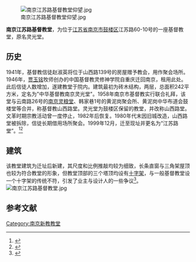 [[File:南京江苏路基督教堂仰望.jpg|thumb]]

'''南京江苏路基督教堂'''，为位于[[江苏省|江苏省]][[南京市|南京市]][[鼓楼区_(南京市)|鼓楼区]]江苏路60-10号的一座基督教堂，原名灵光堂。

== 历史 ==
1941年，基督教信徒赵淑英将位于山西路139号的房屋赠予教会，用作聚会场所。1946年，[[贾玉铭|贾玉铭]]牧师创办的中国基督教灵修神学院自重庆迁回南京，租用此处。此后信徒人数增加，遂建教堂于院内。建筑最初为砖木结构，两层，总面积242平方米，定名为"中华基督教南京灵光堂"。1958年南京市基督教实行联合礼拜，该堂与云南路26号的[[南京灵粮堂|南京灵粮堂]]、韩家巷1号的黄泥岗聚会所、黄泥岗中华布道会鼓楼堂等合并，称基督教山西路堂。灵光堂为鼓楼区保留的教堂，并改称山西路堂。文革时期宗教活动曾一度停止，1982年后恢复。1980年代末因旧城改造，山西路堂被拆除，信徒长期借用场所聚会。1999年12月，迁至现址并更名为“江苏路堂”。<ref>{{cite web|url=http://njdfz.nje.cn/HTMLNEWS/1111%5C2009629220743.htm|title=《南京基督教》|accessdate=2009-10-15|work=|publisher=南京地方志网|deadurl=yes|archiveurl=https://web.archive.org/web/20110811221104/http://njdfz.nje.cn/HTMLNEWS/1111/2009629220743.htm|archivedate=2011-08-11}}</ref><ref>{{Cite web |url=http://zxb.njgl.gov.cn/art/2007/2/1/art_9572_85151.html |title=鼓楼区基督教现状及管理建议 |accessdate=2009-05-07 |archive-date=2008-09-05 |archive-url=https://web.archive.org/web/20080905150931/http://zxb.njgl.gov.cn/art/2007/2/1/art_9572_85151.html |dead-url=yes }}</ref>

== 建筑 ==

该教堂建筑为迁址后新建，其尺度和比例推敲均较为细致，长条直窗与三角架屋顶也较为符合教堂的形象，但教堂顶部的三个塔顶均设有[[十字架|十字架]]，与一般基督教堂设一个十字架的传统不符，引发了业主与设计人的一些争议<ref>{{cite book |author=徐好好 |title=《中国近代建筑研究与保护（三）—中国教堂建筑述略》|year=2004 |publisher=清华大学出版社 |location=北京 |isbn=9787302081956}}</ref>。
[[File:南京江苏路基督教堂.jpg|thumb]]

==参考文献==
{{Reflist}}

{{DEFAULTSORT:J}}
[[Category:南京新教教堂|Category:南京新教教堂]]